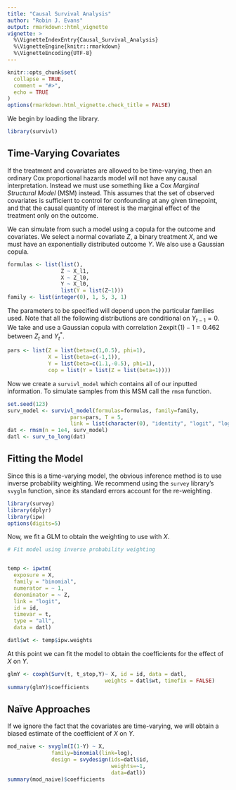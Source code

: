 ```yaml
---
title: "Causal Survival Analysis"
author: "Robin J. Evans"
output: rmarkdown::html_vignette
vignette: >
  %\VignetteIndexEntry{Causal_Survival_Analysis}
  %\VignetteEngine{knitr::rmarkdown}
  %\VignetteEncoding{UTF-8}
---
```


```r
knitr::opts_chunk$set(
  collapse = TRUE,
  comment = "#>",
  echo = TRUE
)
options(rmarkdown.html_vignette.check_title = FALSE)
```

We begin by loading the library.

```r
library(survivl)
```

## Time-Varying Covariates

If the treatment and covariates are allowed to be time-varying, then an ordinary
Cox proportional hazards model will not have any causal interpretation.  Instead 
we must use something like a Cox _Marginal Structural Model_ (MSM) instead.  This assumes that the 
set of observed covariates is sufficient to control for confounding at any 
given timepoint, and that the causal quantity of interest is the marginal effect
of the treatment only on the outcome.

We can simulate from such a model using a copula for the outcome and 
covariates.  We select a normal covariate $Z$, a binary treatment $X$, and we 
must have an exponentially distributed outcome $Y$.  We also use a Gaussian
copula.

```r
formulas <- list(list(),
                 Z ~ X_l1,
                 X ~ Z_l0,
                 Y ~ X_l0,
                 list(Y = list(Z~1)))
family <- list(integer(0), 1, 5, 3, 1)
```

The parameters to be specified will depend upon the particular families used.  Note
that all the following distributions are conditional on $Y_{t-1} = 0$.  We
take 
\begin{align*}
Z_t \mid \overline{Z}_{t-1}, \overline{X}_{t-1}  &\sim N(1 + X_{t-1}/2, \, 1)\\
X_t \mid \overline{Z}_{t}, \overline{X}_{t-1}  &\sim \operatorname{Bern}(-1 + Z_t)\\
Y_t \mid do(\overline{X}_{t}) &= \mathbb{I}\{Y^*_t < 0\} \mid do(\overline{X}_{t})\\
Y^*_t \mid do(\overline{X}_{t}) &\sim \operatorname{Exp}(\exp\{1.1-X_t/2\}),
\end{align*}
and use a Gaussian copula with correlation $2\operatorname{expit}(1) - 1 = 0.462$ between 
$Z_t$ and $Y_t^*$.  
```r
pars <- list(Z = list(beta=c(1,0.5), phi=1),
             X = list(beta=c(-1,1)),
             Y = list(beta=c(1.1,-0.5), phi=1),
             cop = list(Y = list(Z = list(beta=1))))
```

Now we create a `survivl_model` which contains all of our inputted information.
To simulate samples from this MSM call the `rmsm` function.
```r
set.seed(123)
surv_model <- survivl_model(formulas=formulas, family=family,
                    pars=pars, T = 5,
                    link = list(character(0), "identity", "logit", "log"))
dat <- rmsm(n = 1e4, surv_model)
datl <- surv_to_long(dat)
```

## Fitting the Model

Since this is a time-varying model, the obvious inference method is to use 
inverse probability weighting.  We recommend using the `survey` library's `svyglm`
function, since its standard errors account for the re-weighting.

```r
library(survey)
library(dplyr)
library(ipw)
options(digits=5)
```
Now, we fit a GLM to obtain the weighting to use with $X$.
```r
# Fit model using inverse probability weighting


temp <- ipwtm(
  exposure = X,
  family = "binomial",
  numerator = ~ 1,
  denominator = ~ Z,
  link = "logit",
  id = id,
  timevar = t,
  type = "all",
  data = datl)

datl$wt <- temp$ipw.weights


```

At this point we can fit the model to obtain the coefficients for the effect
of $X$ on $Y$.
```r
glmY <- coxph(Surv(t, t_stop,Y)~ X, id = id, data = datl,
                               weights = datl$wt, timefix = FALSE)
summary(glmY)$coefficients
```

## Naïve Approaches

If we ignore the fact that the covariates are time-varying, we will obtain a biased estimate of the coefficient of $X$ on $Y$.

```r
mod_naive <- svyglm(I(1-Y) ~ X, 
              family=binomial(link=log), 
              design = svydesign(ids=datl$id,
                                 weights=~1,
                                 data=datl))
summary(mod_naive)$coefficients
```
